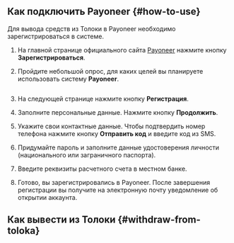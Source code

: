 ## Как подключить Payoneer {#how-to-use}

Для вывода средств из Толоки в Payoneer необходимо зарегистрироваться в системе.

1. На главной странице официального сайта [Payoneer](https://www.payoneer.com/ru/) нажмите кнопку **Зарегистрироваться**.

1. Пройдите небольшой опрос, для каких целей вы планируете использовать систему **Payoneer**.

    <Cut title="Пример">

    <Image withBackground imageId="1677848448673" alt="" />

    </Cut>

1. На следующей странице нажмите кнопку **Регистрация**.

1. Заполните персональные данные. Нажмите кнопку **Продолжить**.

1. Укажите свои контактные данные. Чтобы подтвердить номер телефона нажмите кнопку **Отправить код** и введите код из SMS.

1. Придумайте пароль и заполните данные удостоверения личности (национального или заграничного паспорта).

1. Введите реквизиты расчетного счета в местном банке.

1. Готово, вы зарегистрировались в Payoneer. После завершения регистрации вы получите на электронную почту уведомление об открытии аккаунта.

## Как вывести из Толоки {#withdraw-from-toloka}
